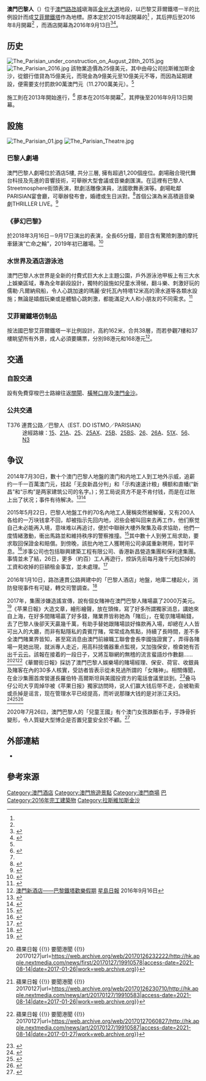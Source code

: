 {{Coord|22.1436757|113.5607181|region:MO_type:landmark|display=title}}
{{Cotai_Strip_hotel_info
| cotai_strip = yes
| hotel_name = 澳門巴黎人
| hotel_name_pt = O Parisiense Macau
| hotel_name_en = The Parisian Macao
| logo = The Parisian Macao logo.svg
| logotitle = 
| photo = The Parisian Macao.jpg
| phototitle = 
| date_open = 2016年9月13日
| address = [[澳門|澳門]][[路氹|路氹]][[金光大道|金光大道]]連貫公路
| owner = [[威尼斯人（澳門）股份有限公司|威尼斯人（澳門）股份有限公司]]
| mall_name = [[#巴黎人購物中心|巴黎人購物中心]]
| mall_open = 2016年9月13日
| stores = 超過350間
| mall_manage = [[威尼斯人（澳門）股份有限公司|威尼斯人（澳門）股份有限公司]]
| star = 五星級(國際)
| rooms = 約3,000間
| theme = 香榭大道購物廣場
| shows = 巴黎人劇場《夢幻巴黎》
| attractions = 澳門巴黎鐵塔
| restaurant = [[#飲食|詳細資料]]
| hotel_manage = [[威尼斯人（澳門）股份有限公司|威尼斯人（澳門）股份有限公司]]
| casino_name = [[#澳門巴黎人娛樂場|澳門巴黎人娛樂場]]
| club = [[濠會|濠會]]、[[金沙會|金沙會]]、[[御匾會|御匾會]]
| slot_table = 約450張
| slot_machine = 約2,500台
| casino_manage = [[威尼斯人（澳門）股份有限公司|威尼斯人（澳門）股份有限公司]]
| key_people = [[謝爾登·阿德爾森|蕭登‧艾德森]]<br />[[威廉·懷德|威廉·懷德]]<br />{{link-en|馬文邦|Mark A. Brown}}
| names_pre = 
| website = [http://www.parisianmacao.com parisianmacao.com]
}}

'''澳門巴黎人'''（'''{{lang|en|The Parisian Macao}}'''）位于[[澳門|澳門]][[路氹城|路氹城]]塡海區[[路氹金光大道|金光大道]]地段，以巴黎艾菲爾鐵塔一半的比例設計而成[[艾菲爾鐵塔|艾菲爾鐵塔]]作為地標。原本定於2015年起開幕的<ref name="investorscandschina"/> ，其后押后至2016年8月開幕<ref name="expectedoen"/> ，而酒店開幕為2016年9月13日<ref>{{cite news|url=http://macaudailytimes.com.mo/parisian-opens-optimism.html|title=展現璀璨時刻|author=Renato Marques|date=2016年9月14日|newspaper=''[[澳門每日時報|澳門每日時報]]''|access-date=2016年10月23日|archive-url=https://web.archive.org/web/20161020192821/http://macaudailytimes.com.mo/parisian-opens-optimism.html|archive-date=2016年10月20日|dead-url=yes}}</ref><ref name="forbes">{{cite web|url=http://www.forbes.com/sites/greatspeculations/2014/03/12/why-is-the-cotai-vision-a-boon-for-las-vegas-sands/|date=12 March 2014|title=Why Is The Cotai Vision A Boon For Las Vegas Sands?|accessdate=21 August 2014|author=Trefis Team|publisher=''[[福布斯|福布斯]]''|archive-date=2019-11-30|archive-url=https://web.archive.org/web/20191130190101/https://www.forbes.com/sites/greatspeculations/2014/03/12/why-is-the-cotai-vision-a-boon-for-las-vegas-sands/|dead-url=no}}</ref>。

== 历史 ==
[[File:The_Parisian_under_construction_on_August_28th_2015.jpg|thumb]]
[[File:The_Parisian_2016.jpg|thumb]]
該物業造價為25億美元，其中由母公司拉斯維加斯金沙，從銀行借貸為15億美元，而現金為9億美元至10億美元不等，而因為延期建設，便需要支付罰款90萬澳門元（11.2700萬美元）。<ref name="plentalypari"/>

施工則在2013年開始進行，<ref>{{cite web|url=http://www.bloomberg.com/news/2013-01-30/las-vegas-sands-sales-beat-analysts-estimates-on-macau-gains.html|title=Las Vegas Sands Rises as Macau Casino Results Beat Forecasts|author=Christopher Palmeri|date=1 February 2013|accessdate=21 August 2014|publisher=''[[彭博新聞|彭博新聞]]''|archive-date=2014-08-21|archive-url=https://web.archive.org/web/20140821141506/http://www.bloomberg.com/news/2013-01-30/las-vegas-sands-sales-beat-analysts-estimates-on-macau-gains.html|dead-url=no}}</ref>  原本在2015年開幕<ref name="investorscandschina"/>，其押後至2016年9月13日開幕。

==設施==
[[File:The_Parisian_01.jpg|thumb]]
[[File:The_Parisian_Theatre.jpg|thumb]]
=== 巴黎人劇場 ===
澳門巴黎人劇場位於酒店5樓, 共分三層, 擁有超過1,200個座位。劇場融合現代舞台科技及先進的音響技術，可舉辦大型會議或音樂劇匯演。在這裡有巴黎人Streetmosphere街頭表演，默劇活雕像演員，法國歌舞表演等。劇場毗鄰PARISIAN宴會廳，可舉辦發布會，婚禮或生日派對。<ref>{{cite news |title=THRILLER LIVE音樂劇於澳門巴黎人首晚華麗演出 為所有現場觀眾帶來狂熱的表演 |url=https://travmedia.com/showPRPreview/100030192 |accessdate=2021-07-29 |publisher=澳門巴黎人 |date=2016-09-30 |archive-date=2021-07-29 |archive-url=https://web.archive.org/web/20210729021954/https://travmedia.com/showPRPreview/100030192 |dead-url=no }}</ref>首個公演為米高積遜音樂劇THRILLER LIVE。<ref>{{cite news |title=澳門巴黎人呈現米高積遜音樂劇 |url=https://mtt.macaotourism.gov.mo/201610/cn/contents/2/507.html?1476953897 |accessdate=2021-07-29 |publisher=澳門特別行政區政府旅遊局 |date=2016-10 |archive-date=2021-07-29 |archive-url=https://web.archive.org/web/20210729022002/https://mtt.macaotourism.gov.mo/201610/cn/contents/2/507.html?1476953897 |dead-url=no }}</ref>

===《夢幻巴黎》===
於2018年3月16日－9月17日演出的表演，全長65分鐘，節目含有驚險刺激的摩托車錶演“亡命之輪”，2019年初已離場。<ref>{{cite news |title=「夢幻巴黎」歌舞表演為澳門巴黎人帶來卡巴萊精神 |url=https://hk.venetianmacao.com/press-release/2018-02-23-La-Parisienne-show.html |accessdate=2021-07-29 |publisher=澳門威尼斯人 |date=2018-02-23 |archive-date=2021-07-29 |archive-url=https://web.archive.org/web/20210729022137/https://hk.venetianmacao.com/press-release/2018-02-23-La-Parisienne-show.html |dead-url=no }}</ref>

=== 水世界及酒店游泳池 ===
澳門巴黎人水世界是全新的付費式巨大水上主題公園，戶外游泳池甲板上有三大水上娛樂區域，專為全年齡段設計，獨特的設施如兒童水滑梯，翻斗樂、刺激好玩的儒勒·凡爾納飛船，令人心跳加速的瑪麗·安托瓦內特塔12米高的滑水道等各類水設施；無論是嬉戲玩樂或是體驗心跳刺激，都能滿足大人和小朋友的不同需求。<ref>{{cite news |title=巴黎人水世界度夏樂園 |url=http://www.macaodaily.com/html/2021-04/30/content_1512940.htm |accessdate=2021-07-29 |work=澳門日報 |date=2021-04-30 |archive-date=2021-07-29 |archive-url=https://web.archive.org/web/20210729022110/http://www.macaodaily.com/html/2021-04/30/content_1512940.htm |dead-url=no }}</ref>

=== 艾菲爾鐵塔仿制品 ===
按法國巴黎艾菲爾鐵塔一半比例設計，高約162米，合共38層，而若參觀7樓和37樓眺望所有外景，成人必須要購票，分別98港元和168港元<ref>[http://std.stheadline.com/daily/news-content.php?id=1477614&target=2 澳門新酒店——巴黎鐵塔歡樂假期] {{Wayback|url=http://std.stheadline.com/daily/news-content.php?id=1477614&target=2 |date=20161023142754 }}[[星島日報|星島日報]] 2016年9月16日</ref>。

== 交通 ==
=== 自設交通 ===
設有免費穿梭巴士路線往返[[關閘東側上落客區|關閘]]、[[橫琴澳方口岸|橫琴口岸]]及[[澳門金沙|澳門金沙]]。

=== 公共交通 ===
; T376 連貫公路／巴黎人（EST. DO ISTMO／PARISIAN）
: 途經路線：[[澳門巴士15路線|15]]、[[澳門巴士21A路線|21A]]、[[澳門巴士25路線|25]]、[[澳門巴士25AX路線|25AX]]、[[澳門巴士25B路線|25B]]、[[澳門巴士25BS路線|25BS]]、[[澳門巴士26路線|26]]、[[澳門巴士26A路線|26A]]、[[澳門巴士51X路線|51X]]、[[澳門巴士56路線|56]]、[[澳門巴士N3路線|N3]]

==争议==
2014年7月30日，數十个澳门巴黎人地盤的澳门和内地工人到工地外示威，追薪约一千一百萬澳门元，挂起「无良新昌分判」和「示构速速计粮」横额和直幡(“新昌”和“示构”是两家建筑公司的名字。)；劳工局说资方不是不肯付钱，而是在过账上出了状况；事件有待解决。<ref>{{Cite web|title=金沙中國地盤工稱遭欠薪千萬|url=https://orientaldaily.on.cc/cnt/news/20140731/mobile/odn-20140731-0731_00176_071.html|access-date=2021-08-02|work=東方日報|language=zh-hk|archive-date=2021-07-25|archive-url=https://web.archive.org/web/20210725054856/https://orientaldaily.on.cc/cnt/news/20140731/mobile/odn-20140731-0731_00176_071.html|dead-url=no}}</ref><ref>{{Cite web|title=電台新聞>巴黎人地盤33工人抗議“拖糧”(2014.07.30 12:00)|url=https://www.tdm.com.mo/c_news/radio_news.php?id=224213|access-date=2021-08-24|work=www.tdm.com.mo|archive-date=2021-08-24|archive-url=https://web.archive.org/web/20210824090901/https://www.tdm.com.mo/c_news/radio_news.php?id=224213|dead-url=no}}</ref>

2015年5月22日，巴黎人地盤工作的70名內地工人聲稱突然被解僱，又有200人各给的一万块钱拿不回，却被指示先回内地，迟些会被叫回来去再工作，他们察觉自己未必能再入境，意味难以再追讨，便於中聯辦大樓外聚集及尋求協助，他們一度情緒激動，衝出馬路並和維持秩序的警察推撞。<ref>{{Cite web|title=欠薪外勞企硬！巴黎人建商承諾7日後還錢|url=https://aamacau.com/2015/05/22/欠薪工人企硬！承建商承諾7日後還錢/|access-date=2021-08-17|date=2015-05-22|work=論盡媒體 AllAboutMacau Media|archive-date=2021-08-17|archive-url=https://web.archive.org/web/20210817053927/https://aamacau.com/2015/05/22/%E6%AC%A0%E8%96%AA%E5%B7%A5%E4%BA%BA%E4%BC%81%E7%A1%AC%EF%BC%81%E6%89%BF%E5%BB%BA%E5%95%86%E6%89%BF%E8%AB%BE7%E6%97%A5%E5%BE%8C%E9%82%84%E9%8C%A2/|dead-url=no}}</ref>其中數十人到勞工局求助，要求取回保證金和賠償。到傍晚，該批內地工人獲聘用公司承諾重新聘用，暂时平息。<ref>{{cite news |title=澳門消息：金沙巴黎人地盤60工人追解僱賠償 |url=https://hk.on.cc/hk/bkn/cnt/news/20150522/bkn-20150522234139011-0522_00822_001.html |accessdate=2021-07-27 |publisher=on.cc |date=2015-05-22 |archive-date=2021-07-27 |archive-url=https://web.archive.org/web/20210727131030/https://hk.on.cc/hk/bkn/cnt/news/20150522/bkn-20150522234139011-0522_00822_001.html |dead-url=no }}</ref>涉事公司也包括聯興建築工程有限公司、香港新昌營造集團和保利達集團。事情並未了結，26日，更多（約百）工人再遊行，控訴先前每月幾千元剋扣掉的工資和收掉的巨額租金事宜，並未處理。<ref>{{Cite web|title=澳門消息：不滿解僱賠償 金沙地盤工再請願|url=https://hk.on.cc/hk/bkn/cnt/news/20150526/bkn-20150526150107456-0526_00822_001.html|access-date=2021-08-18|date=2015-05-26|work=on.cc東網|language=zh-hk|archive-date=2021-08-18|archive-url=https://web.archive.org/web/20210818012010/https://hk.on.cc/hk/bkn/cnt/news/20150526/bkn-20150526150107456-0526_00822_001.html|dead-url=no}}</ref>

2016年1月10日，路氹連貫公路興建中的「巴黎人酒店」地盤，地庫二樓起火，消防發現事件有可疑，轉交司警調查。<ref>{{Cite web|title=司警調查或涉有人縱火 「巴黎人」地盤半夜著火|url=https://www.exmoo.com/article/2008.html|access-date=2021-08-17|last=力報|work=力報|archive-date=2021-08-17|archive-url=https://web.archive.org/web/20210817053214/https://www.exmoo.com/article/2008.html|dead-url=no}}</ref>

2017年，集團涉嫌造謠宣傳，說有個女賭神在澳門巴黎人賭場贏了2000万美元。<ref>{{Cite web |url=https://zh.cn.nikkei.com/industry/management-strategy/24029-2017-03-09-05-50-23.html |title=存档副本 |access-date=2021-08-15 |archive-date=2017-04-01 |archive-url=https://web.archive.org/web/20170401064114/http://zh.cn.nikkei.com/industry/management-strategy/24029-2017-03-09-05-50-23.html |dead-url=no }}</ref>《苹果日報》大造文章，繪形繪聲，放在頭條，寫了好多所謂獨家消息，講她來自上海，在好多間賭場贏了好多錢，賭業界皆称她為「賭后」，在葡京賭場輸錢，去了巴黎人後卻天天贏幾千萬，有助手替她跟賭場談好條款再入場，却總在人人皆可出入的大廳，而非有點隱私的貴賓厅賭，常常成為焦點，持續了長時間，差不多全澳門賭業界皆知，甚至寫消息由澳門前線職工聯會會長李國強證實了，弄得各賭場一見她出現，就派專人走近，用高科技儀器重点監視，又加強保安，檢查她有否出千云云。該報在接着的一段日子，又將互聯網的無稽的流言蜚語炒作數翻……<ref>{{Cite web|title=女賭神贏逾億　拉低金沙業績 傳澳門賭場下令嚴防 {{!}} 蘋果日報 {{!}} 要聞港聞 {{!}} 20170127|url=https://web.archive.org/web/20170126232222/http://hk.apple.nextmedia.com/news/first/20170127/19910578|access-date=2021-08-14|date=2017-01-26|work=web.archive.org}}</ref><ref>{{Cite web|title=靠計牌贏錢也列黑名單 {{!}} 蘋果日報 {{!}} 要聞港聞 {{!}} 20170127|url=https://web.archive.org/web/20170126230710/http://hk.apple.nextmedia.com/news/art/20170127/19910583|access-date=2021-08-14|date=2017-01-26|work=web.archive.org}}</ref><ref>{{Cite web|title=家庭客增　澳門酒店爆滿 {{!}} 蘋果日報 {{!}} 要聞港聞 {{!}} 20170127|url=https://web.archive.org/web/20170127060827/http://hk.apple.nextmedia.com/news/art/20170127/19910587|access-date=2021-08-14|date=2017-01-27|work=web.archive.org}}</ref>《華爾街日報》採訪了澳門巴黎人娛樂場的賭場經理、保安、荷官、收銀員及賭客在內的30多人核實，受訪者皆表示從未見過所謂的「女賭神」。相關傳聞，在金沙集團首席營運長羅伯特‧高爾斯坦與美國投資方的電話會議里談到。<ref>{{Cite web|title=不懼賭神贏錢 澳門賭場更怕肅貪|url=https://www.chinatimes.com/newspapers/20170404000613-260514|access-date=2021-08-02|last=記者洪肇君／綜合報導|work=中時新聞網 - 中時新聞網|language=zh-TW|archive-date=2021-08-02|archive-url=https://web.archive.org/web/20210802175245/https://www.chinatimes.com/newspapers/20170404000613-260514|dead-url=no}}</ref>叠马仔公司大亨周焯华被《苹果日报》獨家訪問時，说人们赢大钱后带不走，会被勒索或杀掉是谣言，现在管理水平已经提高，而听说那赚大钱的是对浙江夫妇。<ref>{{Cite web|title=洗米华亲揭澳门女赌神 「6、7万贏走一亿」|url=https://news.seehua.com/?p=254620|access-date=2021-08-14|date=2017-03-02|last=汉良|work=马来西亚诗华日报新闻网|language=zh-CN|archive-date=2021-08-10|archive-url=https://web.archive.org/web/20210810001307/https://news.seehua.com/?p=254620|dead-url=no}}</ref><ref>{{Cite web|title=Wayback Machine|url=https://web.archive.org/web/20210810033036/https://video.nextmag.com.tw/mcp/encode/2017/03/02/3289439/1067438_360p.mp4|access-date=2021-08-14|date=2021-08-10|work=web.archive.org}}</ref><ref>{{Cite web|title=澳門大亨證實　女賭神贏走賭場上億「是真的」|url=https://web.archive.org/web/20210810025026/https://tw.nextmgz.com/realtimenews/news/252622|access-date=2021-08-14|date=2021-08-10|work=web.archive.org}}</ref>

2020年7月26曰，澳門巴黎人的「兒童王國」有个澳门女孩跌斷右手，手踭骨折變形，令人質疑大型博企是否置兒童安全於不顧。<ref>{{Cite web|title=巴黎人兒童王國發生遊樂場意外 女童在設施內跌斷手至變形|url=https://www.allinmedia.com.hk/2020/07/26/巴黎人兒童王國發生遊樂場意外-女童在設施內跌斷/|access-date=2021-08-02|date=2020-07-26|last=Newsdesk|work=Allin News|language=zh-hant|archive-date=2021-07-25|archive-url=https://web.archive.org/web/20210725053523/https://www.allinmedia.com.hk/2020/07/26/%E5%B7%B4%E9%BB%8E%E4%BA%BA%E5%85%92%E7%AB%A5%E7%8E%8B%E5%9C%8B%E7%99%BC%E7%94%9F%E9%81%8A%E6%A8%82%E5%A0%B4%E6%84%8F%E5%A4%96-%E5%A5%B3%E7%AB%A5%E5%9C%A8%E8%A8%AD%E6%96%BD%E5%85%A7%E8%B7%8C%E6%96%B7/|dead-url=no}}</ref>

== 外部連結 ==
{{commonscat|The Parisian Macao}}

{{Portal box|澳門|建築}}
*{{official|http://www.parisianmacao.com}}

== 參考來源 ==

[[Category:澳門酒店|Category:澳門酒店]]
[[Category:澳門旅遊景點|Category:澳門旅遊景點]]
[[Category:澳門商場|Category:澳門商場]]
[[Category:澳門賭場|巴]]
[[Category:2016年完工建築物|Category:2016年完工建築物]]
[[Category:拉斯維加斯金沙|Category:拉斯維加斯金沙]]

{{reflist|refs=
<ref name="plentalypari">{{cite web|url=http://www.businessweek.com/news/2012-09-19/sands-to-spend-2-dot-5-billion-to-build-new-casino-on-macau-s-cotai|title=Sands to Add $2.5 Billion Macau Resort in Biggest Casino Hub|author=Vinicy Chan|date=20 September 2012|accessdate=21 August 2014|publisher=''[[商業週刊|商業週刊]]''|archive-date=2014-09-11|archive-url=https://web.archive.org/web/20140911175632/http://www.businessweek.com/news/2012-09-19/sands-to-spend-2-dot-5-billion-to-build-new-casino-on-macau-s-cotai|dead-url=no}}</ref> 
<ref name="expectedoen">{{cite web|url=http://www.thestandard.com.hk/news_detail.asp?we_cat=2&art_id=159436&sid=44882261&con_type=1&d_str=20150724&fc=8|title=Sands soars as profits surprise|author=Macau Mak|date=24 July 2015|newspaper=''[[英文虎報|英文虎報]]''|deadurl=yes|archiveurl=https://web.archive.org/web/20151004062217/http://www.thestandard.com.hk/news_detail.asp?we_cat=2&art_id=159436&sid=44882261&con_type=1&d_str=20150724&fc=8|archivedate=2015年10月4日}}</ref>

<ref name="investorscandschina">{{cite web|url=http://investor.sandschina.com/phoenix.zhtml?c=233498&p=irol-irhome|title=INVESTOR RELATIONS|publisher=''[[金沙中國有限公司|金沙中國有限公司]]''|date=21 August  2014|accessdate=21 August 2014|archive-url=https://web.archive.org/web/20161022062751/http://investor.sandschina.com/phoenix.zhtml?c=233498&p=irol-irhome|archive-date=2016-10-22|dead-url=yes}}</ref>}}

{{澳門威尼斯人娛樂場}}
{{澳門酒店}}
{{路氹金光大道}}